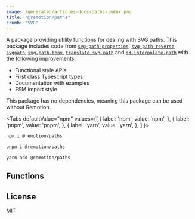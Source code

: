 ```yaml
---
image: /generated/articles-docs-paths-index.png
title: "@remotion/paths"
crumb: "SVG"
---
```



A package providing utility functions for dealing with SVG paths. This package includes code from [`svg-path-properties`](https://www.npmjs.com/package/svg-path-properties), [`svg-path-reverse`](https://github.com/Pomax/svg-path-reverse#readme), [`svgpath`](https://github.com/fontello/svgpath), [`svg-path-bbox`](https://github.com/mondeja/svg-path-bbox), [`translate-svg-path`](https://github.com/michaelrhodes/translate-svg-path) and [`d3-interpolate-path`](https://github.com/pbeshai/d3-interpolate-path) with the following improvements:

- Functional style APIs
- First class Typescript types
- Documentation with examples
- ESM import style

This package has no dependencies, meaning this package can be used without Remotion.


<Tabs
defaultValue="npm"
values={[
{ label: 'npm', value: 'npm', },
{ label: 'pnpm', value: 'pnpm', },
{ label: 'yarn', value: 'yarn', },
]
}>
<TabItem value="npm">

```bash
npm i @remotion/paths
```

  </TabItem>

  <TabItem value="pnpm">

```bash
pnpm i @remotion/paths
```

  </TabItem>

  <TabItem value="yarn">

```bash
yarn add @remotion/paths
```

  </TabItem>
</Tabs>

## Functions

<TableOfContents />

## License

MIT
